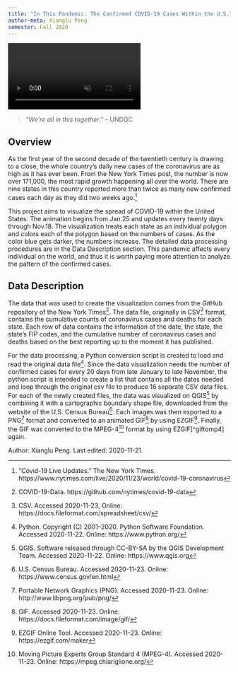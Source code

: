 ```yaml
---
title: "In This Pandemic: The Confirmed COVID-19 Cases Within the U.S."
author-meta: Xianglu Peng
semester: Fall 2020
---
```


<!-- VIDEO ON LOOP: see styles.css for formatting -->
<div class="video-wrapper">
  <video id="scaledvideo" controls preload="true" autoplay loop muted>
    <source src="https://drdavis.space/teaching/ds/sdd/media/2020/11/xlpeng_gif.mp4" >
  </video>
</div>


> *"We’re all in this together."* -- UNDGC

## Overview

As the first year of the second decade of the twentieth century is drawing to a close, the whole country’s daily new cases of the coronavirus are as high as it has ever been. From the New York Times post, the number is now over 171,000, the most rapid growth happening all over the world. There are nine states in this country reported more than twice as many new confirmed cases each day as they did two weeks ago.[^nyt]

This project aims to visualize the spread of COVID-19 within the United States. The animation begins from Jan.25 and updates every twenty days through Nov.18. The visualization treats each state as an individual polygon and colors each of the polygon based on the numbers of cases. As the color blue gets darker, the numbers increase. The detailed data processing procedures are in the Data Description section. This pandemic affects every individual on the world, and thus it is worth paying more attention to analyze the pattern of the confirmed cases.


## Data Description

The data that was used to create the visualization comes from the GitHub repository of the New York Times[^nytimes]. The data file, originally in CSV[^csv] format, contains the cumulative counts of coronavirus cases and deaths for each state. Each row of data contains the information of the date, the state, the state's FIP codes, and the cumulative number of coronavirus cases and deaths based on the best reporting up to the moment it has published.

For the data processing, a Python conversion script is created to load and read the original data file[^python]. Since the data visualization needs the number of confirmed cases for every 20 days from late January to late November, the python script is intended to create a list that contains all the dates needed and loop through the original csv file to produce 16 separate CSV data files. For each of the newly created files, the data was visualized on QGIS[^qgis] by combining it with a cartographic boundary shape file, downloaded from the website of the U.S. Census Bureau[^shp]. Each images was then exported to a PNG[^png] format and converted to an animated GIF[^gif] by using EZGIF[^ezgif]. Finally, the GIF was converted to the MPEG-4[^mpeg4] format by using EZGIF[^giftomp4] again.



<div class="credit-line">
Author: Xianglu Peng.
Last edited: 2020-11-21.
</div>

[^nyt]: "Covid-19 Live Updates." The New York Times. https://www.nytimes.com/live/2020/11/23/world/covid-19-coronavirus
[^nytimes]: COVID-19-Data. https://github.com/nytimes/covid-19-data
[^python]: Python. Copyright (C) 2001--2020. Python Software Foundation. Accessed 2020-11-22. Online: https://www.python.org/
[^qgis]: QGIS. Software released through CC-BY-SA by the QGIS Development Team. Accessed 2020-11-22. Online: https://www.qgis.org
[^ezgif]: EZGIF Online Tool. Accessed 2020-11-23. Online: https://ezgif.com/maker
[^ezgifmp4]: EZGIF MPEG-4 Converter. Accessed 2020-11-23. Online:https://ezgif.com/gif-to-mp4
[^png]: Portable Network Graphics (PNG). Accessed 2020-11-23. Online: http://www.libpng.org/pub/png/
[^csv]: CSV. Accessed 2020-11-23, Online: https://docs.fileformat.com/spreadsheet/csv/
[^shp]: U.S. Census Bureau. Accessed 2020-11-23. Online: https://www.census.gov/en.html
[^gif]: GIF. Accessed 2020-11-23. Online: https://docs.fileformat.com/image/gif/
[^mpeg4]: Moving Picture Experts Group Standard 4 (MPEG-4). Accessed 2020-11-23. Online: https://mpeg.chiariglione.org/
